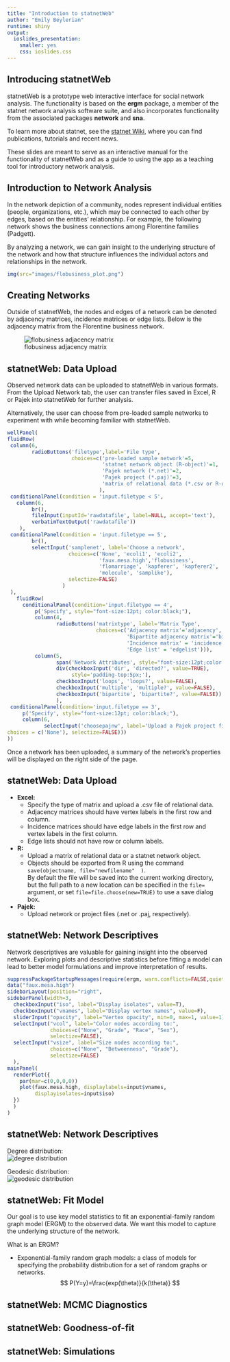 ```yaml
---
title: "Introduction to statnetWeb"
author: "Emily Beylerian"
runtime: shiny
output:
  ioslides_presentation:
    smaller: yes
    css: ioslides.css
---
```


## Introducing statnetWeb

statnetWeb is a prototype web interactive interface for social network analysis. The functionality is based on the **ergm** package, a member of the statnet network analysis software suite, and also incorporates functionality from the associated packages **network** and **sna**.

To learn more about statnet, see the [statnet Wiki](https://statnet.csde.washington.edu/trac), where you can find publications, tutorials and recent news.

These slides are meant to serve as an interactive manual for the functionality of statnetWeb and as a guide to using the app as a teaching tool for introductory network analysis.

## Introduction to Network Analysis

In the network depiction of a community, nodes represent individual entities (people, organizations, etc.), which may be connected to each other by edges, based on the entities' relationship. For example, the following network shows the business connections among Florentine families (Padgett).

By analyzing a network, we can gain insight to the underlying structure of the network and how that structure influences the individual actors and relationships in the network.

```r
img(src="images/flobusiness_plot.png")
```


## Creating Networks

Outside of statnetWeb, the nodes and edges of a network can be denoted by adjacency matrices, incidence matrices or edge lists. Below is the adjacency matrix from the Florentine business network.

![flobusiness adjacency matrix](images/flobusiness_adjmx.png)

## statnetWeb: Data Upload {.verysmall}

Observed network data can be uploaded to statnetWeb in various formats. From the Upload Network tab, the user can transfer files saved in Excel, R or Pajek into statnetWeb for further analysis. 

Alternatively, the user can choose from pre-loaded sample networks to experiment with while becoming familiar with statnetWeb.

```r
wellPanel(
fluidRow(
 column(6,
        radioButtons('filetype',label='File type',
                     choices=c('pre-loaded sample network'=5, 
                               'statnet network object (R-object)'=1,
                               'Pajek network (*.net)'=2,
                               'Pajek project (*.paj)'=3,
                               'matrix of relational data (*.csv or R-object)'=4))
                              ),
 conditionalPanel(condition = 'input.filetype < 5',
   column(6,
        br(),
        fileInput(inputId='rawdatafile', label=NULL, accept='text'),
        verbatimTextOutput('rawdatafile'))
    ),
 conditionalPanel(condition = 'input.filetype == 5',
        br(),
        selectInput('samplenet', label='Choose a network',
                    choices=c('None', 'ecoli1', 'ecoli2',
                              'faux.mesa.high','flobusiness',
                              'flomarriage', 'kapferer', 'kapferer2',
                              'molecule', 'samplike'),
                    selectize=FALSE) 
                  )
 ),
   fluidRow(
     conditionalPanel(condition='input.filetype == 4',
         p('Specify', style="font-size:12pt; color:black;"),
         column(4,
                radioButtons('matrixtype', label='Matrix Type',
                             choices=c('Adjacency matrix'='adjacency', 
                                       'Bipartite adjacency matrix'='bipartite',
                                       'Incidence matrix' = 'incidence',
                                       'Edge list' = 'edgelist'))),
         column(5,
                span('Network Attributes', style="font-size:12pt;color:black;"),
                div(checkboxInput('dir', 'directed?', value=TRUE),
                     style='padding-top:5px;'),
                checkboxInput('loops', 'loops?', value=FALSE),
                checkboxInput('multiple', 'multiple?', value=FALSE),
                checkboxInput('bipartite', 'bipartite?', value=FALSE))
                ),
 conditionalPanel(condition='input.filetype == 3',
     p('Specify', style="font-size:12pt; color:black;"),
     column(6,
            selectInput('choosepajnw', label='Upload a Pajek project file and choose a network from it',
choices = c('None'), selectize=FALSE)))
))
```


Once a network has been uploaded, a summary of the network's properties will be displayed on the right side of the page.

## statnetWeb: Data Upload

<ul>
<li>**Excel:** 
  <ul>
  <li>Specify the type of matrix and upload a .csv file of relational data. </li>
  <li>Adjacency matrices should have vertex labels in the first row and column.</li>
  <li>Incidence matrices should have edge labels in the first row and vertex labels in the first column.</li>
  <li>Edge lists should not have row or column labels.</li>
  </ul>
</li>
<li>**R:** 
  <ul>
  <li>Upload a matrix of relational data or a statnet network object. </li>
  <li>Objects should be exported from R using the command `save(objectname, file="newfilename"  )`.  
  By default the file will be saved into the current working directory, but the full path to a new location can be specified in the `file=` argument, or set `file=file.choose(new=TRUE)` to use a save dialog box.</li>
  </ul>
</li>
<li>**Pajek:** 
  <ul>
  <li>Upload network or project files (.net or .paj, respectively). </li>
  </ul>
</li>
</ul>

## statnetWeb: Network Descriptives

Network descriptives are valuable for gaining insight into the observed network. Exploring plots and descriptive statistics before fitting a model can lead to better model formulations and improve interpretation of results.

```r
suppressPackageStartupMessages(require(ergm, warn.conflicts=FALSE,quietly=TRUE))
data("faux.mesa.high")
sidebarLayout(position="right",
sidebarPanel(width=3,
  checkboxInput("iso", label="Display isolates", value=T),
  checkboxInput("vnames", label="Display vertex names", value=F),
  sliderInput("opacity", label="Vertex opacity", min=0, max=1, value=1),
  selectInput("vcol", label="Color nodes according to:",
              choices=c("None", "Grade", "Race", "Sex"),
              selectize=FALSE),
  selectInput("vsize", label="Size nodes according to:",
              choices=c("None", "Betweenness", "Grade"),
              selectize=FALSE)
  ),
mainPanel(
  renderPlot({
    par(mar=c(0,0,0,0))
    plot(faux.mesa.high, displaylabels=input$vnames,
         displayisolates=input$iso)
  })
  )
)
```

## statnetWeb: Network Descriptives {.stdtext}

<div class="columns-2">

Degree distribution:  
![degree distribution](images/mesa_degreedist_small.png)


Geodesic distribution:  
![geodesic distribution](images/mesa_geodist_small.png)
</div>

## statnetWeb: Fit Model

Our goal is to use key model statistics to fit an exponential-family random graph model (ERGM) to the observed data. We want this model to capture the underlying structure of the network.  

What is an ERGM?  

* Exponential-family random graph models: a class of models for specifying the probability distribution for a set of random graphs or networks.  
$$ P(Y=y)=\frac{exp(\theta)}{k(\theta)} $$

## statnetWeb: MCMC Diagnostics

## statnetWeb: Goodness-of-fit

## statnetWeb: Simulations
